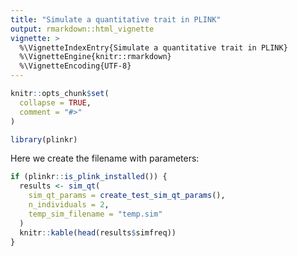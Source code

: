 ```yaml
---
title: "Simulate a quantitative trait in PLINK"
output: rmarkdown::html_vignette
vignette: >
  %\VignetteIndexEntry{Simulate a quantitative trait in PLINK}
  %\VignetteEngine{knitr::rmarkdown}
  %\VignetteEncoding{UTF-8}
---
```


```r
knitr::opts_chunk$set(
  collapse = TRUE,
  comment = "#>"
)
```

```r
library(plinkr)
```
Here we create the filename with parameters:


```r
if (plinkr::is_plink_installed()) {
  results <- sim_qt(
    sim_qt_params = create_test_sim_qt_params(),
    n_individuals = 2,
    temp_sim_filename = "temp.sim"
  )
  knitr::kable(head(results$simfreq))
}
```
